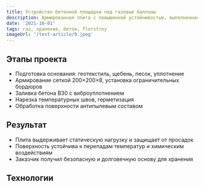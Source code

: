 ```yaml
---
title: Устройство бетонной площадки под газовые баллоны
description: Армированная плита с повышенной устойчивостью, выполненная по требованиям промышленной безопасности
date: '2021-10-01'
tags: газ, хранение, бетон, florstroy
imageUrl: '/test-article/9.jpeg'
---
```


<Quote
  content="Площадка выполнена с соблюдением нормативов по хранению баллонов — надёжность и безопасность в приоритете."
  author="FlorStroy"
  cite="https://florstroy.ru/"
/>

## Этапы проекта

- Подготовка основания: геотекстиль, щебень, песок, уплотнение
- Армирование сеткой 200×200×8, установка ограничительных бордюров
- Заливка бетона B30 с виброуплотнением
- Нарезка температурных швов, герметизация
- Обработка поверхности антипылевым составом

<ArticleImage src="/test-article/9.jpeg" alt="Бетонная площадка под газовые баллоны" />

## Результат

- Плита выдерживает статическую нагрузку и защищает от просадок
- Поверхность устойчива к перепадам температур и химическим воздействиям
- Заказчик получил безопасную и долговечную основу для хранения

<Quote
  content="Площадка соответствует требованиям по хранению газа, выдерживает вес и не пылит."
  author="Инженер по технике безопасности"
  cite="https://florstroy.ru/"
/>

## Технологии

<Code
  code="Бетон B30 W8 F300  
Армирование: сетка 200×200×8  
Герметик: Sika ProSafe  
Антипылевая обработка: полиуретановый состав  
Оборудование: виброплита, нивелир, шовный резчик"
  language="text"
/>

